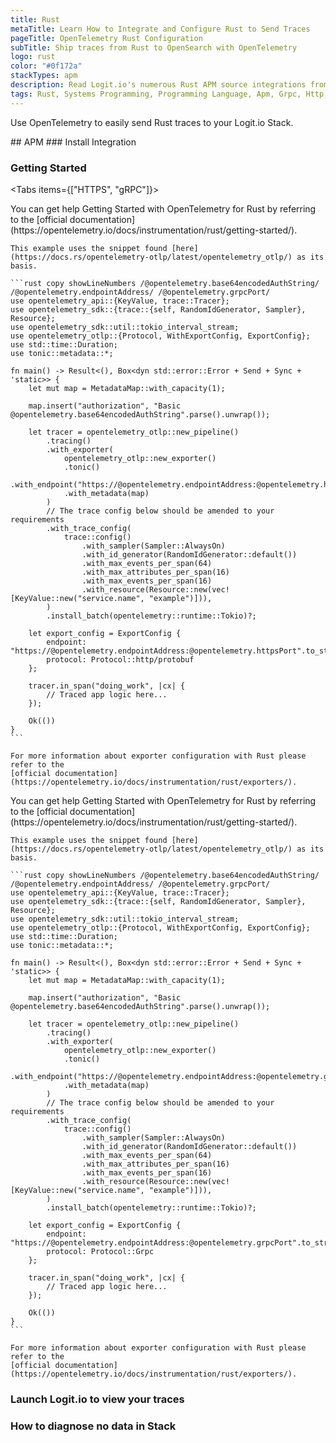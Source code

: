 ```yaml
---
title: Rust
metaTitle: Learn How to Integrate and Configure Rust to Send Traces
pageTitle: OpenTelemetry Rust Configuration
subTitle: Ship traces from Rust to OpenSearch with OpenTelemetry
logo: rust
color: "#0f172a"
stackTypes: apm
description: Read Logit.io's numerous Rust APM source integrations from Logit.io documentation to learn how to send Rust data to Logit.io
tags: Rust, Systems Programming, Programming Language, Apm, Grpc, Http
---
```


Use OpenTelemetry to easily send Rust traces to your Logit.io Stack.

<Steps>
  ## APM
  ### Install Integration
  <InstallIntegration/>
  
  ### Getting Started

  <Tabs items={["HTTPS", "gRPC"]}>
  
  <Tab>
    You can get help Getting Started with OpenTelemetry for Rust by referring to the 
    [official documentation](https://opentelemetry.io/docs/instrumentation/rust/getting-started/). 

    This example uses the snippet found [here](https://docs.rs/opentelemetry-otlp/latest/opentelemetry_otlp/) as its basis.

    ```rust copy showLineNumbers /@opentelemetry.base64encodedAuthString/ /@opentelemetry.endpointAddress/ /@opentelemetry.grpcPort/
    use opentelemetry_api::{KeyValue, trace::Tracer};
    use opentelemetry_sdk::{trace::{self, RandomIdGenerator, Sampler}, Resource};
    use opentelemetry_sdk::util::tokio_interval_stream;
    use opentelemetry_otlp::{Protocol, WithExportConfig, ExportConfig};
    use std::time::Duration;
    use tonic::metadata::*;

    fn main() -> Result<(), Box<dyn std::error::Error + Send + Sync + 'static>> {
        let mut map = MetadataMap::with_capacity(1);

        map.insert("authorization", "Basic @opentelemetry.base64encodedAuthString".parse().unwrap());

        let tracer = opentelemetry_otlp::new_pipeline()
            .tracing()
            .with_exporter(
                opentelemetry_otlp::new_exporter()
                .tonic()
                .with_endpoint("https://@opentelemetry.endpointAddress:@opentelemetry.httpsPort")
                .with_metadata(map)
            )
            // The trace config below should be amended to your requirements
            .with_trace_config(
                trace::config()
                    .with_sampler(Sampler::AlwaysOn)
                    .with_id_generator(RandomIdGenerator::default())
                    .with_max_events_per_span(64)
                    .with_max_attributes_per_span(16)
                    .with_max_events_per_span(16)
                    .with_resource(Resource::new(vec![KeyValue::new("service.name", "example")])),
            )
            .install_batch(opentelemetry::runtime::Tokio)?;

        let export_config = ExportConfig {
            endpoint: "https://@opentelemetry.endpointAddress:@opentelemetry.httpsPort".to_string(),
            protocol: Protocol::http/protobuf
        };

        tracer.in_span("doing_work", |cx| {
            // Traced app logic here...
        });

        Ok(())
    }
    ```

    For more information about exporter configuration with Rust please refer to the 
    [official documentation](https://opentelemetry.io/docs/instrumentation/rust/exporters/).
  </Tab>

  <Tab>
    You can get help Getting Started with OpenTelemetry for Rust by referring to the 
    [official documentation](https://opentelemetry.io/docs/instrumentation/rust/getting-started/). 

    This example uses the snippet found [here](https://docs.rs/opentelemetry-otlp/latest/opentelemetry_otlp/) as its basis.

    ```rust copy showLineNumbers /@opentelemetry.base64encodedAuthString/ /@opentelemetry.endpointAddress/ /@opentelemetry.grpcPort/
    use opentelemetry_api::{KeyValue, trace::Tracer};
    use opentelemetry_sdk::{trace::{self, RandomIdGenerator, Sampler}, Resource};
    use opentelemetry_sdk::util::tokio_interval_stream;
    use opentelemetry_otlp::{Protocol, WithExportConfig, ExportConfig};
    use std::time::Duration;
    use tonic::metadata::*;

    fn main() -> Result<(), Box<dyn std::error::Error + Send + Sync + 'static>> {
        let mut map = MetadataMap::with_capacity(1);

        map.insert("authorization", "Basic @opentelemetry.base64encodedAuthString".parse().unwrap());

        let tracer = opentelemetry_otlp::new_pipeline()
            .tracing()
            .with_exporter(
                opentelemetry_otlp::new_exporter()
                .tonic()
                .with_endpoint("https://@opentelemetry.endpointAddress:@opentelemetry.grpcPort")
                .with_metadata(map)
            )
            // The trace config below should be amended to your requirements
            .with_trace_config(
                trace::config()
                    .with_sampler(Sampler::AlwaysOn)
                    .with_id_generator(RandomIdGenerator::default())
                    .with_max_events_per_span(64)
                    .with_max_attributes_per_span(16)
                    .with_max_events_per_span(16)
                    .with_resource(Resource::new(vec![KeyValue::new("service.name", "example")])),
            )
            .install_batch(opentelemetry::runtime::Tokio)?;

        let export_config = ExportConfig {
            endpoint: "https://@opentelemetry.endpointAddress:@opentelemetry.grpcPort".to_string(),
            protocol: Protocol::Grpc
        };

        tracer.in_span("doing_work", |cx| {
            // Traced app logic here...
        });

        Ok(())
    }
    ```

    For more information about exporter configuration with Rust please refer to the 
    [official documentation](https://opentelemetry.io/docs/instrumentation/rust/exporters/).
  </Tab>

  </Tabs>

  ### Launch Logit.io to view your traces

  <LaunchStack utmMedium="apm" utmCampaign="rust" source="apm_rust_grpc" />

  ### How to diagnose no data in Stack

  <DiagnoseNoData />
</Steps>